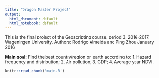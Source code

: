 ```yaml
---
title: "Dragon Master Project"
output:
  html_document: default
  html_notebook: default
---
```

This is the final project of the Geoscripting course, period 3, 2016-2017, Wageningen University.
Authors: Rodrigo Almeida and Ping Zhou
January 2016

__Main goal:__ Find the best country/region on earth according to: 
1. Hazard frequency and distribution;
2. Air pollution;
3. GDP;
4. Average year NDVI.

```r
knitr::read_chunk('main.R')
```

```r
```


